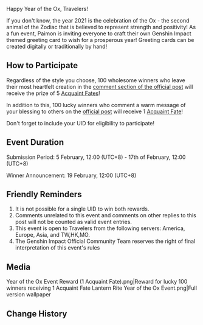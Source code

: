 {{Event
|name              = Year of the Ox Event
|image             = Year of the Ox Event.png
|type              = Web
|type2             = Fanart
|time_known        = yes
|time_start        = 2021-02-05 12:00
|time_start_offset = UTC+8
|time_end          = 2021-02-17 12:00
|time_end_offset   = UTC+8
|link              = https://www.hoyolab.com/article/172147
}}

Happy Year of the Ox, Travelers!

If you don't know, the year 2021 is the celebration of the Ox - the second animal of the Zodiac that is believed to represent strength and positivity! As a fun event, Paimon is inviting everyone to craft their own Genshin Impact themed greeting card to wish for a prosperous year! Greeting cards can be created digitally or traditionally by hand!

==How to Participate==
Regardless of the style you choose, 100 wholesome winners who leave their most heartfelt creation in the [https://www.hoyolab.com/article/172147 comment section of the official post] will receive the prize of 5 [[Acquaint Fate]]s!

In addition to this, 100 lucky winners who comment a warm message of your blessing to others on the [https://www.hoyolab.com/article/172147 official post] will receive 1 [[Acquaint Fate]]!

Don't forget to include your UID for eligibility to participate!

==Event Duration==
Submission Period: 5 February, 12:00 (UTC+8) - 17th of February, 12:00 (UTC+8)

Winner Announcement: 19 February, 12:00 (UTC+8)

==Friendly Reminders==
#It is not possible for a single UID to win both rewards.
#Comments unrelated to this event and comments on other replies to this post will not be counted as valid event entries.
#This event is open to Travelers from the following servers: America, Europe, Asia, and TW,HK,MO.
#The Genshin Impact Official Community Team reserves the right of final interpretation of this event's rules

==Media==
<gallery hideaddbutton="true" captionalign="center">
Year of the Ox Event Reward (1 Acquaint Fate).png|Reward for lucky 100 winners receiving 1 Acquaint Fate
Lantern Rite Year of the Ox Event.png|Full version wallpaper
</gallery>

==Change History==
{{Change History|1.3}}